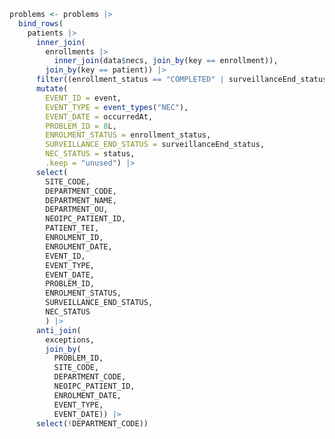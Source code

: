```r

problems <- problems |>
  bind_rows(
    patients |>
      inner_join(
        enrollments |>
          inner_join(data$necs, join_by(key == enrollment)),
        join_by(key == patient)) |>
      filter((enrollment_status == "COMPLETED" | surveillanceEnd_status == "COMPLETED") & status != "COMPLETED") |>
      mutate(
        EVENT_ID = event,
        EVENT_TYPE = event_types("NEC"),
        EVENT_DATE = occurredAt,
        PROBLEM_ID = 8L,
        ENROLMENT_STATUS = enrollment_status,
        SURVEILLANCE_END_STATUS = surveillanceEnd_status,
        NEC_STATUS = status,
        .keep = "unused") |>
      select(
        SITE_CODE,
        DEPARTMENT_CODE,
        DEPARTMENT_NAME,
        DEPARTMENT_OU,
        NEOIPC_PATIENT_ID,
        PATIENT_TEI,
        ENROLMENT_ID,
        ENROLMENT_DATE,
        EVENT_ID,
        EVENT_TYPE,
        EVENT_DATE,
        PROBLEM_ID,
        ENROLMENT_STATUS,
        SURVEILLANCE_END_STATUS,
        NEC_STATUS
        ) |>
      anti_join(
        exceptions,
        join_by(
          PROBLEM_ID,
          SITE_CODE,
          DEPARTMENT_CODE,
          NEOIPC_PATIENT_ID,
          ENROLMENT_DATE,
          EVENT_TYPE,
          EVENT_DATE)) |>
      select(!DEPARTMENT_CODE))
```

